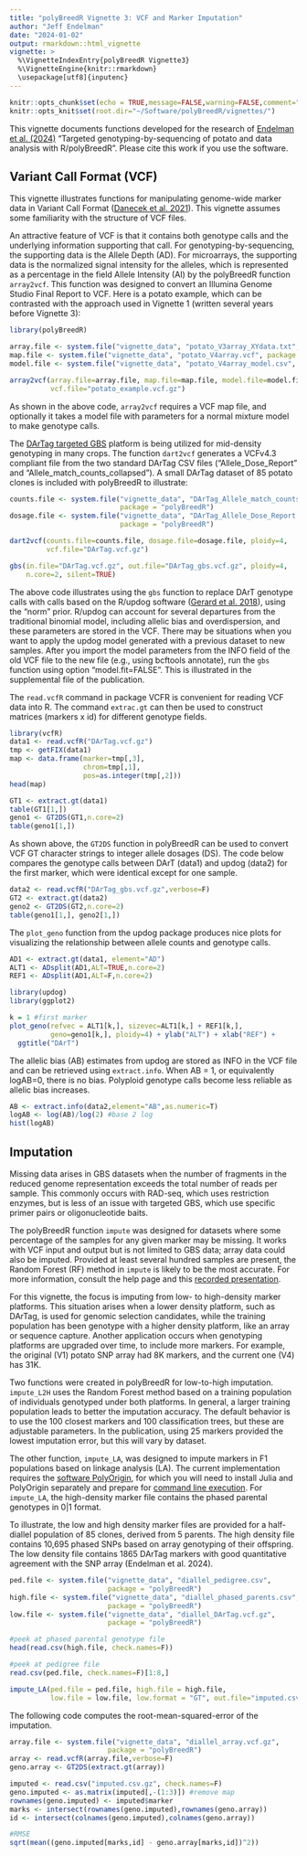 ```yaml
---
title: "polyBreedR Vignette 3: VCF and Marker Imputation"
author: "Jeff Endelman"
date: "2024-01-02"
output: rmarkdown::html_vignette
vignette: >
  %\VignetteIndexEntry{polyBreedR Vignette3}
  %\VignetteEngine{knitr::rmarkdown}
  \usepackage[utf8]{inputenc}
---
```


```r
knitr::opts_chunk$set(echo = TRUE,message=FALSE,warning=FALSE,comment="##",fig.width=5,fig.height=5)
knitr::opts_knit$set(root.dir="~/Software/polyBreedR/vignettes/")
```

This vignette documents functions developed for the research of [Endelman et al. (2024)](https://doi.org/10.1101/2024.02.12.579978) "Targeted genotyping-by-sequencing of potato and data analysis with R/polyBreedR". Please cite this work if you use the software.

## Variant Call Format (VCF)

This vignette illustrates functions for manipulating genome-wide marker data in Variant Call Format ([Danecek et al. 2021](https://doi.org/10.1093/gigascience/giab008)). This vignette assumes some familiarity with the structure of VCF files. 

An attractive feature of VCF is that it contains both genotype calls and the underlying information supporting that call. For genotyping-by-sequencing, the supporting data is the Allele Depth (AD). For microarrays, the supporting data is the normalized signal intensity for the alleles, which is represented as a percentage in the field Allele Intensity (AI) by the polyBreedR function `array2vcf`. This function was designed to convert an Illumina Genome Studio Final Report to VCF. Here is a potato example, which can be contrasted with the approach used in Vignette 1 (written several years before Vignette 3):

```r
library(polyBreedR)

array.file <- system.file("vignette_data", "potato_V3array_XYdata.txt", package = "polyBreedR")
map.file <- system.file("vignette_data", "potato_V4array.vcf", package = "polyBreedR")
model.file <- system.file("vignette_data", "potato_V4array_model.csv", package = "polyBreedR")

array2vcf(array.file=array.file, map.file=map.file, model.file=model.file, ploidy=4,
          vcf.file="potato_example.vcf.gz")
```

As shown in the above code, `array2vcf` requires a VCF map file, and optionally it takes a model file with parameters for a normal mixture model to make genotype calls.

The [DArTag targeted GBS](https://excellenceinbreeding.org/module3) platform is being utilized for mid-density genotyping in many crops. The function `dart2vcf` generates a VCFv4.3 compliant file from the two standard DArTag CSV files (“Allele_Dose_Report” and “Allele_match_counts_collapsed”). A small DArTag dataset of 85 potato clones is included with polyBreedR to illustrate:

```r
counts.file <- system.file("vignette_data", "DArTag_Allele_match_counts_collapsed.csv", 
                           package = "polyBreedR")
dosage.file <- system.file("vignette_data", "DArTag_Allele_Dose_Report.csv", 
                           package = "polyBreedR")

dart2vcf(counts.file=counts.file, dosage.file=dosage.file, ploidy=4,
         vcf.file="DArTag.vcf.gz")

gbs(in.file="DArTag.vcf.gz", out.file="DArTag_gbs.vcf.gz", ploidy=4, 
    n.core=2, silent=TRUE)
```

The above code illustrates using the `gbs` function to replace DArT genotype calls with calls based on the R/updog software ([Gerard et al. 2018](https://doi.org/10.1534/genetics.118.301468)), using the "norm" prior. R/updog can account for several departures from the traditional binomial model, including allelic bias and overdispersion, and these parameters are stored in the VCF. There may be situations when you want to apply the updog model generated with a previous dataset to new samples. After you import the model parameters from the INFO field of the old VCF file to the new file (e.g., using bcftools annotate), run the `gbs` function using option "model.fit=FALSE". This is illustrated in the supplemental file of the publication. 

The `read.vcfR` command in package VCFR is convenient for reading VCF data into R. The command `extrac.gt` can then be used to construct matrices (markers x id) for different genotype fields.

```r
library(vcfR)
data1 <- read.vcfR("DArTag.vcf.gz")
tmp <- getFIX(data1)
map <- data.frame(marker=tmp[,3],
                  chrom=tmp[,1],
                  pos=as.integer(tmp[,2]))
head(map)

GT1 <- extract.gt(data1)
table(GT1[1,])
geno1 <- GT2DS(GT1,n.core=2)
table(geno1[1,])
```

As shown above, the `GT2DS` function in polyBreedR can be used to convert VCF GT character strings to integer allele dosages (DS). The code below compares the genotype calls between DArT (data1) and updog (data2) for the first marker, which were identical except for one sample.

```r
data2 <- read.vcfR("DArTag_gbs.vcf.gz",verbose=F)
GT2 <- extract.gt(data2)
geno2 <- GT2DS(GT2,n.core=2)
table(geno1[1,], geno2[1,])
```

The `plot_geno` function from the updog package produces nice plots for visualizing the relationship between allele counts and genotype calls. 

```r
AD1 <- extract.gt(data1, element="AD")
ALT1 <- ADsplit(AD1,ALT=TRUE,n.core=2)
REF1 <- ADsplit(AD1,ALT=F,n.core=2)

library(updog)
library(ggplot2)

k = 1 #first marker
plot_geno(refvec = ALT1[k,], sizevec=ALT1[k,] + REF1[k,],
          geno=geno1[k,], ploidy=4) + ylab("ALT") + xlab("REF") +
  ggtitle("DArT")
```


The allelic bias (AB) estimates from updog are stored as INFO in the VCF file and can be retrieved using `extract.info`. When AB = 1, or equivalently logAB=0, there is no bias. Polyploid genotype calls become less reliable as allelic bias increases. 

```r
AB <- extract.info(data2,element="AB",as.numeric=T)
logAB <- log(AB)/log(2) #base 2 log
hist(logAB)
```


## Imputation

Missing data arises in GBS datasets when the number of fragments in the reduced genome representation exceeds the total number of reads per sample. This commonly occurs with RAD-seq, which uses restriction enzymes, but is less of an issue with targeted GBS, which use specific primer pairs or oligonucleotide baits.

The polyBreedR function `impute` was designed for datasets where some percentage of the samples for any given marker may be missing. It works with VCF input and output but is not limited to GBS data; array data could also be imputed. Provided at least several hundred samples are present, the Random Forest (RF) method in `impute` is likely to be the most accurate. For more information, consult the help page and this [recorded presentation](https://www.youtube.com/watch?v=QFv0G6szE7A).

For this vignette, the focus is imputing from low- to high-density marker platforms. This situation arises when a lower density platform, such as DArTag, is used for genomic selection candidates, while the training population has been genotype with a higher density platform, like an array or sequence capture. Another application occurs when genotyping platforms are upgraded over time, to include more markers. For example, the original (V1) potato SNP array had 8K markers, and the current one (V4) has 31K.

Two functions were created in polyBreedR for low-to-high imputation. `impute_L2H` uses the Random Forest method based on a training population of individuals genotyped under both platforms. In general, a larger training population leads to better the imputation accuracy. The default behavior is to use the 100 closest markers and 100 classification trees, but these are adjustable parameters. In the publication, using 25 markers provided the lowest imputation error, but this will vary by dataset.

The other function, `impute_LA`, was designed to impute markers in F1 populations based on linkage analysis (LA). The current implementation requires the [software PolyOrigin](https://github.com/chaozhi/PolyOrigin.jl), for which you will need to install Julia and PolyOrigin separately and prepare for [command line execution](https://julialang.org/downloads/platform/). For `impute_LA`, the high-density marker file contains the phased parental genotypes in 0|1 format. 

To illustrate, the low and high density marker files are provided for a half-diallel population of 85 clones, derived from 5 parents. The high density file contains 10,695 phased SNPs based on array genotyping of their offspring. The low density file contains 1865 DArTag markers with good quantitative agreement with the SNP array (Endelman et al. 2024).

```r
ped.file <- system.file("vignette_data", "diallel_pedigree.csv", 
                        package = "polyBreedR")
high.file <- system.file("vignette_data", "diallel_phased_parents.csv", 
                        package = "polyBreedR")
low.file <- system.file("vignette_data", "diallel_DArTag.vcf.gz", 
                        package = "polyBreedR")

#peek at phased parental genotype file
head(read.csv(high.file, check.names=F))

#peek at pedigree file
read.csv(ped.file, check.names=F)[1:8,]

impute_LA(ped.file = ped.file, high.file = high.file,
          low.file = low.file, low.format = "GT", out.file="imputed.csv.gz")
```

The following code computes the root-mean-squared-error of the imputation.

```r
array.file <- system.file("vignette_data", "diallel_array.vcf.gz", 
                        package = "polyBreedR")
array <- read.vcfR(array.file,verbose=F)
geno.array <- GT2DS(extract.gt(array))

imputed <- read.csv("imputed.csv.gz", check.names=F)
geno.imputed <- as.matrix(imputed[,-(1:3)]) #remove map
rownames(geno.imputed) <- imputed$marker
marks <- intersect(rownames(geno.imputed),rownames(geno.array))
id <- intersect(colnames(geno.imputed),colnames(geno.array))

#RMSE
sqrt(mean((geno.imputed[marks,id] - geno.array[marks,id])^2))
```

